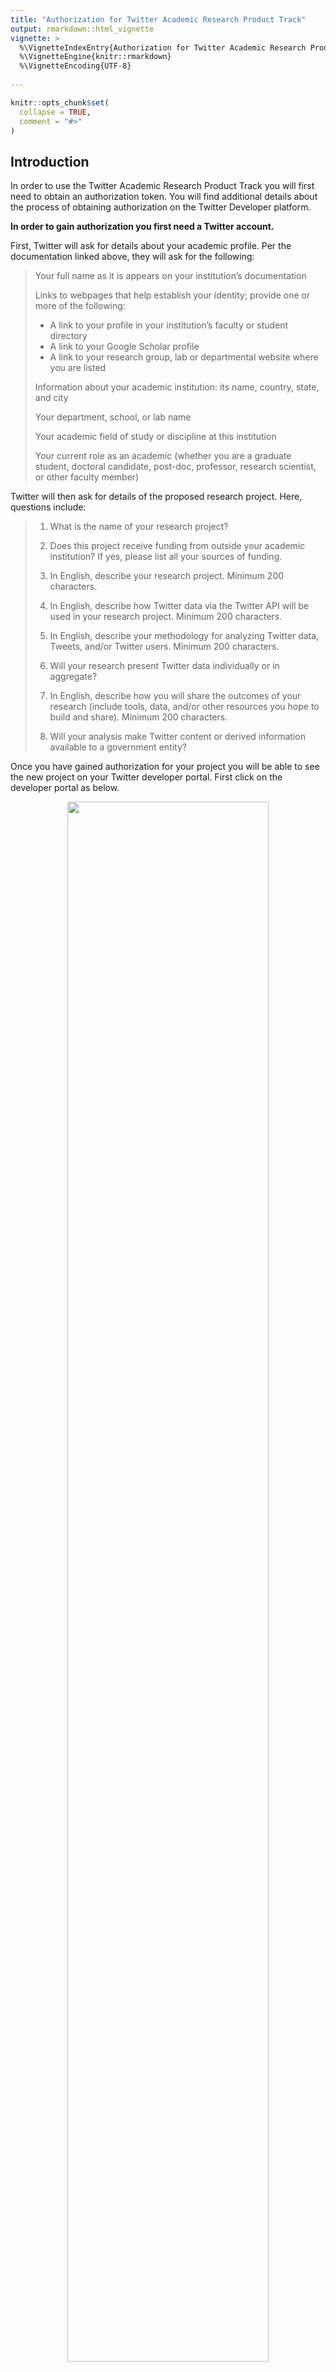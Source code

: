 ```yaml
---
title: "Authorization for Twitter Academic Research Product Track"
output: rmarkdown::html_vignette
vignette: >
  %\VignetteIndexEntry{Authorization for Twitter Academic Research Product Track}
  %\VignetteEngine{knitr::rmarkdown}
  %\VignetteEncoding{UTF-8}
  
---
```


```r
knitr::opts_chunk$set(
  collapse = TRUE,
  comment = "#>"
)
```

## Introduction

In order to use the Twitter Academic Research Product Track you will first need to obtain an authorization token. You will find additional details about the process of obtaining authorization on the Twitter Developer platform.

**In order to gain authorization you first need a Twitter account.**

First, Twitter will ask for details about your academic profile. Per the documentation linked above, they will ask for the following:

> Your full name as it is appears on your institution’s documentation
> 
>   Links to webpages that help establish your identity; provide one or more of the following:
> 
>   - A link to your profile in your institution’s faculty or student directory
>   - A link to your Google Scholar profile
>   - A link to your research group, lab or departmental website where you are listed
> 
>   Information about your academic institution: its name, country, state, and city
> 
>   Your department, school, or lab name
> 
>   Your academic field of study or discipline at this institution
> 
>   Your current role as an academic (whether you are a graduate student, doctoral candidate,       post-doc, professor, research scientist, or other faculty member)

Twitter will then ask for details of the proposed research project. Here, questions include:

> 1. What is the name of your research project?
>
> 2. Does this project receive funding from outside your academic institution? If yes, please list all your sources of funding.
>
> 3. In English, describe your research project. Minimum 200 characters.
>
> 4. In English, describe how Twitter data via the Twitter API will be used in your research project. Minimum 200 characters.
>
> 5. In English, describe your methodology for analyzing Twitter data, Tweets, and/or Twitter users. Minimum 200 characters.
>
> 6. Will your research present Twitter data individually or in aggregate?
>
> 7. In English, describe how you will share the outcomes of your research (include tools, data, and/or other resources you hope to build and share). Minimum 200 characters.
>
> 8. Will your analysis make Twitter content or derived information available to a government entity?

Once you have gained authorization for your project you will be able to see the new project on your Twitter developer portal. First click on the developer portal as below. 


<center>
![](files/twitterdev2.png){width=80%}
</center>


Here you will see your new project, and the name you gave it, appear on the left hand side. Once you have associated an App with this project, it will also appear below the name of the project. Here, I have several Apps authorized to query the basic API. I have one App, named "gencap", that is associated with my Academic Research Product Track project. 

<center>
![](files/twitterdev3.png){width=80%}
</center>

When you click on the project, you will first see how much of your monthly cap of 10m tweets you have spent. You will also see the App associated with your project below the monthly tweet cap usage information.

<center>
![](files/twitterdev4.png){width=80%}
</center>

By clicking on the Settings icons for the App, you will be taken through to the information about the App associated with the project. Here, you will see two options listed, for "Settings" and "Keys and Tokens."

<center>
![](files/twitterdev5.png){width=80%}
</center>

Beside the panel for Bearer Token, you will see an option to Regenerate the token. You can do this if you have not stored the information about the token and no longer have access to it. It is important to store information on the Bearer Token to avoid having to continually regenerate the Bearer Token information.

<center>
![](files/twitterdev6.png){width=80%}
</center>

Once you have the Bearer Token, you are ready to use `academictwitteR`.

It is not advisable to save your bearer token within your scripts. Instead, we advise saving it as an environment variable. Please consult `?get_bearer` for more details.

